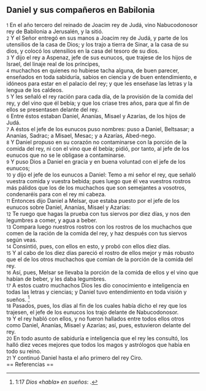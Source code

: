 == Daniel y sus compañeros en Babilonia ==

{{anchor|1}} <small>1</small> En el año tercero del reinado de Joacim rey de Judá, vino Nabucodonosor rey de Babilonia a Jerusalén, y la sitió.<br>
{{anchor|2}} <small>2</small> Y el Señor entregó en sus manos a Joacim rey de Judá, y parte de los utensilios de la casa de Dios; y los trajo a tierra de Sinar, a la casa de su dios, y colocó los utensilios en la casa del tesoro de su dios.<br>
{{anchor|3}} <small>3</small> Y dijo el rey a Aspenaz, jefe de sus eunucos, que trajese de los hijos de Israel, del linaje real de los príncipes,<br>
{{anchor|4}} <small>4</small> muchachos en quienes no hubiese tacha alguna, de buen parecer, enseñados en toda sabiduría, sabios en ciencia y de buen entendimiento, e idóneos para estar en el palacio del rey; y que les enseñase las letras y la lengua de los caldeos.<br>
{{anchor|5}} <small>5</small> Y les señaló el rey ración para cada día, de la provisión de la comida del rey, y del vino que él bebía; y que los criase tres años, para que al fin de ellos se presentasen delante del rey.<br>
{{anchor|6}} <small>6</small> Entre éstos estaban Daniel, Ananías, Misael y Azarías, de los hijos de Judá.<br>
{{anchor|7}} <small>7</small> A éstos el jefe de los eunucos puso nombres: puso a Daniel, Beltsasar; a Ananías, Sadrac; a Misael, Mesac; y a Azarías, Abed-nego.<br>
{{anchor|8}} <small>8</small> Y Daniel propuso en su corazón no contaminarse con la porción de la comida del rey, ni con el vino que él bebía; pidió, por tanto, al jefe de los eunucos que no se le obligase a contaminarse.<br>
{{anchor|9}} <small>9</small> Y puso Dios a Daniel en gracia y en buena voluntad con el jefe de los eunucos;<br>
{{anchor|10}} <small>10</small> y dijo el jefe de los eunucos a Daniel: Temo a mi señor el rey, que señaló vuestra comida y vuestra bebida; pues luego que él vea vuestros rostros más pálidos que los de los muchachos que son semejantes a vosotros, condenaréis para con el rey mi cabeza.<br>
{{anchor|11}} <small>11</small> Entonces dijo Daniel a Melsar, que estaba puesto por el jefe de los eunucos sobre Daniel, Ananías, Misael y Azarías:<br>
{{anchor|12}} <small>12</small> Te ruego que hagas la prueba con tus siervos por diez días, y nos den legumbres a comer, y agua a beber.<br>
{{anchor|13}} <small>13</small> Compara luego nuestros rostros con los rostros de los muchachos que comen de la ración de la comida del rey, y haz después con tus siervos según veas.<br>
{{anchor|14}} <small>14</small> Consintió, pues, con ellos en esto, y probó con ellos diez días.<br>
{{anchor|15}} <small>15</small> Y al cabo de los diez días pareció el rostro de ellos mejor y más robusto que el de los otros muchachos que comían de la porción de la comida del rey.<br>
{{anchor|16}} <small>16</small> Así, pues, Melsar se llevaba la porción de la comida de ellos y el vino que habían de beber, y les daba legumbres.<br>
{{anchor|17}} <small>17</small> A estos cuatro muchachos Dios les dio conocimiento e inteligencia en todas las letras y ciencias; y Daniel tuvo entendimiento en toda visión y sueños. <ref>1:17 ''Dios «habla» en sueños'': {{lib|LU|86|5|7}}.</ref><br>
{{anchor|18}} <small>18</small> Pasados, pues, los días al fin de los cuales había dicho el rey que los trajesen, el jefe de los eunucos los trajo delante de Nabucodonosor.<br>
{{anchor|19}} <small>19</small> Y el rey habló con ellos, y no fueron hallados entre todos ellos otros como Daniel, Ananías, Misael y Azarías; así, pues, estuvieron delante del rey.<br>
{{anchor|20}} <small>20</small> En todo asunto de sabiduría e inteligencia que el rey les consultó, los halló diez veces mejores que todos los magos y astrólogos que había en todo su reino.<br>
{{anchor|21}} <small>21</small> Y continuó Daniel hasta el año primero del rey Ciro.<br>
== Referencias ==

<references />

